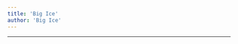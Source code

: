 ```yaml
---
title: 'Big Ice'
author: 'Big Ice'
---
```


---

<CharacterInfo
    name='Big Ice'
    image='/assets/icons/otom/wiki media/chars/bigIce.png' 
    caption='por que você não vai jogar baseball?'
    icon='/assets/icons/otom/wiki media/icons/BigIce.png'
    nickname='Geladão'
    pronouns='ele/dele'
    species='Iceberg'
    voice='Diamondy'
    hobbies='Rap'
/>